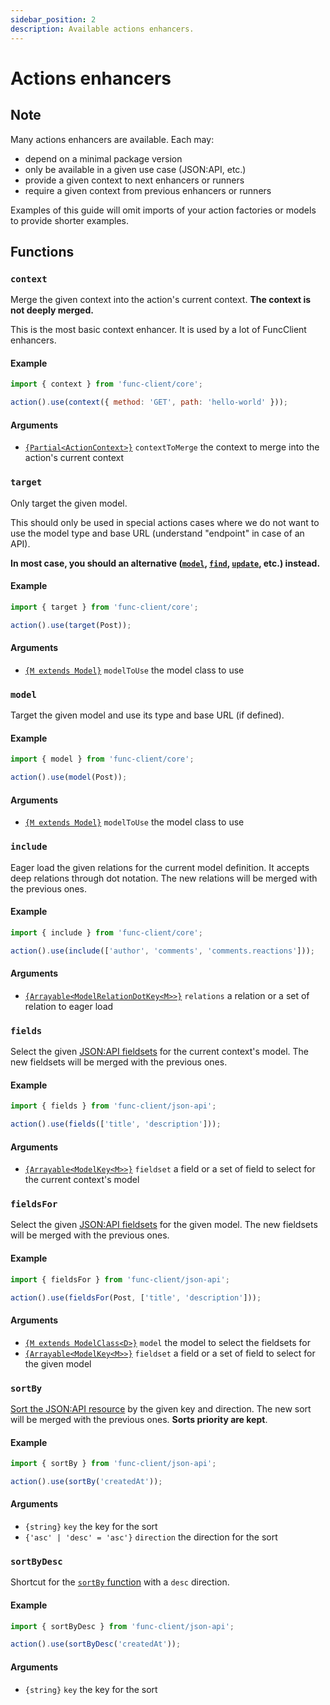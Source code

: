 ```yaml
---
sidebar_position: 2
description: Available actions enhancers.
---
```



# Actions enhancers

## Note

Many actions enhancers are available. Each may:

- <Chip>depend</Chip> on a minimal package version
- <Chip color="primary">only</Chip> be available in a given use case
(JSON:API, etc.)
- <Chip color="success">provide</Chip> a given context to next enhancers
or runners
- <Chip color="danger">require</Chip> a given context from previous enhancers
or runners

Examples of this guide will omit imports of your action factories or models to
provide shorter examples.

## Functions

### `context`

Merge the given context into the action's current context.
**The context is not deeply merged.**

This is the most basic context enhancer. It is used by a lot of FuncClient
enhancers.

#### Example

```javascript
import { context } from 'func-client/core';

action().use(context({ method: 'GET', path: 'hello-world' }));
```

#### Arguments

- [`{Partial<ActionContext>}`](/docs/api/func-client/modules/core#actioncontext) `contextToMerge`
the context to merge into the action's current context

### `target`

<FunctionInfo provides="Model" />

Only target the given model.

This should only be used in special actions cases where we do not want to
use the model type and base URL (understand "endpoint" in case of an API).

**In most case, you should an alternative ([`model`](#model), [`find`](#find),
[`update`](#update), etc.) instead.**

#### Example

```javascript
import { target } from 'func-client/core';

action().use(target(Post));
```

#### Arguments

- [`{M extends Model}`](/docs/api/func-client/modules/core#model) `modelToUse` the model class to use

### `model`

<FunctionInfo provides="Model" />

Target the given model and use its type and base URL (if defined).

#### Example

```javascript
import { model } from 'func-client/core';

action().use(model(Post));
```

#### Arguments

- [`{M extends Model}`](/docs/api/func-client/modules/core#model) `modelToUse` the model class to use

### `include`

<FunctionInfo requires="Model" />

Eager load the given relations for the current model definition. It accepts
deep relations through dot notation. The new relations will be merged with the
previous ones.

#### Example

```javascript
import { include } from 'func-client/core';

action().use(include(['author', 'comments', 'comments.reactions']));
```

#### Arguments

- [`{Arrayable<ModelRelationDotKey<M>>}`](/docs/api/func-client/modules/core#modelrelationdotkey)
`relations` a relation or a set of relation to eager load

### `fields`

<FunctionInfo
  only="JSON:API"
  requires="Model"
/>

Select the given
[JSON:API fieldsets](https://jsonapi.org/format/#fetching-sparse-fieldsets)
for the current context's model. The new fieldsets will be merged with the
previous ones.

#### Example

```javascript
import { fields } from 'func-client/json-api';

action().use(fields(['title', 'description']));
```

#### Arguments

- [`{Arrayable<ModelKey<M>>}`](/docs/api/func-client/modules/core#modelkey) `fieldset` a
field or a set of field to select for the current context's model

### `fieldsFor`

<FunctionInfo only="JSON:API" />

Select the given
[JSON:API fieldsets](https://jsonapi.org/format/#fetching-sparse-fieldsets)
for the given model. The new fieldsets will be merged with the
previous ones.

#### Example

```javascript
import { fieldsFor } from 'func-client/json-api';

action().use(fieldsFor(Post, ['title', 'description']));
```

#### Arguments

- [`{M extends ModelClass<D>}`](/docs/api/func-client/modules/core#modelclass) `model` the model
to select the fieldsets for
- [`{Arrayable<ModelKey<M>>}`](/docs/api/func-client/modules/core#modelkey) `fieldset` a
field or a set of field to select for the given model

### `sortBy`

<FunctionInfo only="JSON:API" />

[Sort the JSON:API resource](https://jsonapi.org/format/#fetching-sorting)
by the given key and direction. The new sort will be merged with the
previous ones. **Sorts priority are kept**.

#### Example

```javascript
import { sortBy } from 'func-client/json-api';

action().use(sortBy('createdAt'));
```

#### Arguments

- `{string}` `key` the key for the sort
- `{'asc' | 'desc' = 'asc'}` `direction` the direction for the sort

### `sortByDesc`

<FunctionInfo only="JSON:API" />

Shortcut for the [`sortBy` function](#sortby) with a `desc` direction.

#### Example

```javascript
import { sortByDesc } from 'func-client/json-api';

action().use(sortByDesc('createdAt'));
```

#### Arguments

- `{string}` `key` the key for the sort
